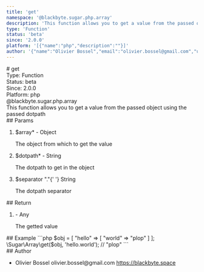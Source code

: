 ```yaml
---
title: 'get'
namespace: '@blackbyte.sugar.php.array'
description: 'This function allows you to get a value from the passed object using the passed dotpath'
type: 'Function'
status: 'beta'
since: '2.0.0'
platform: '[{"name":"php","description":""}]'
author: '{"name":"Olivier Bossel","email":"olivier.bossel@gmail.com","url":"https://blackbyte.space"}'
---
```


<div class="docmap-mdx">
  # get
  <div class="_metas">
    <div class="_type">
      <span class="_type-label">Type:</span>
      <span class="_type-value">Function</span>
    </div>
    <div class="_status">
      <span class="_status-label">Status:</span>
      <span class="_status-value -beta">beta</span>
    </div>
    <div class="_since">
      <span class="_since-label">Since:</span>
      <span class="_since-value">2.0.0</span>
    </div>
    <div class="_platform">
      <span class="_platform-label">Platform:</span>
      <span class="_platform-value -php">php</span>
    </div>
  </div>
  <div class="_namespace">@blackbyte.sugar.php.array</div>
  <div class="_description typo-lead typo-format">
    This function allows you to get a value from the passed object using the
    passed dotpath
  </div>
  <div class="_params">
    ## Params
    <ol class="_list">
      <li class="_item">
        <span class="_name">
          $array<span class="_required">*</span>
        </span>
        <span class="_default">-</span> <span class="_type">Object</span>
        <p class="_description">The object from which to get the value</p>
      </li>
      <li class="_item">
        <span class="_name">
          $dotpath<span class="_required">*</span>
        </span>
        <span class="_default">-</span> <span class="_type">String</span>
        <p class="_description">The dotpath to get in the object</p>
      </li>
      <li class="_item">
        <span class="_name">$separator</span>
        <span class="_default">&quot;&period;&quot;</span>{' '}
        <span class="_type">String</span>
        <p class="_description">The dotpath separator</p>
      </li>
    </ol>
  </div>
  <div class="_return">
    ## Return
    <ol class="_list">
      <li class="_item">
        <span class="_default">-</span>
        <span class="_type">Any</span>
        <p class="_description">The getted value</p>
      </li>
    </ol>
  </div>
  <div class="_examples">
    ## Example ```php $obj = [ "hello" => [ "world" => "plop" ] ];
    \Sugar\Array\get($obj, 'hello.world'); // "plop" ```
  </div>
  <div class="_author">
    ## Author
    <ul class="_list">
      <li class="_item">
        <span class="_name">Olivier Bossel</span>
        <span class="_email">olivier.bossel@gmail.com</span>
        <a href="https://blackbyte.space" target="_blank" class="_url">
          https://blackbyte.space
        </a>
      </li>
    </ul>
  </div>
</div>
